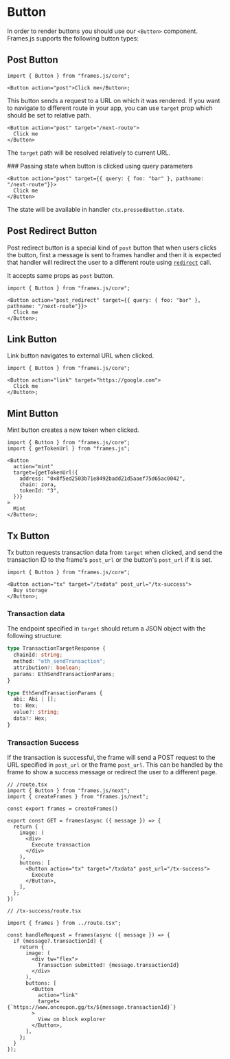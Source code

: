 # Button

In order to render buttons you should use our `<Button>` component. Frames.js supports the following button types:

## Post Button

```tsx
import { Button } from "frames.js/core";

<Button action="post">Click me</Button>;
```

This button sends a request to a URL on which it was rendered. If you want to navigate to different route in your app, you can use `target` prop which should be set to relative path.

```tsx
<Button action="post" target="/next-route">
  Click me
</Button>
```

The `target` path will be resolved relatively to current URL.

### Passing state when button is clicked using query parameters

```tsx
<Button action="post" target={{ query: { foo: "bar" }, pathname: "/next-route"}}>
  Click me
</Button>
```

The state will be available in handler `ctx.pressedButton.state`.

## Post Redirect Button

Post redirect button is a special kind of `post` button that when users clicks the button, first a message is sent to frames handler and then it is expected that handler will redirect the user to a different route using [`redirect`](/reference/redirect) call.

It accepts same props as `post` button.

```tsx
import { Button } from "frames.js/core";

<Button action="post_redirect" target={{ query: { foo: "bar" }, pathname: "/next-route"}}>
  Click me
</Button>;
```

## Link Button

Link button navigates to external URL when clicked.

```tsx
import { Button } from "frames.js/core";

<Button action="link" target="https://google.com">
  Click me
</Button>;
```

## Mint Button

Mint button creates a new token when clicked.

```tsx
import { Button } from "frames.js/core";
import { getTokenUrl } from "frames.js";

<Button
  action="mint"
  target={getTokenUrl({
    address: "0x8f5ed2503b71e8492badd21d5aaef75d65ac0042",
    chain: zora,
    tokenId: "3",
  })}
>
  Mint
</Button>;
```

## Tx Button

Tx button requests transaction data from `target` when clicked, and send the transaction ID to the frame's `post_url` or the button's `post_url` if it is set.

```tsx
import { Button } from "frames.js/core";

<Button action="tx" target="/txdata" post_url="/tx-success">
  Buy storage
</Button>;
```

### Transaction data

The endpoint specified in `target` should return a JSON object with the following structure:

```ts
type TransactionTargetResponse {
  chainId: string;
  method: "eth_sendTransaction";
  attribution?: boolean;
  params: EthSendTransactionParams;
}
```

```ts
type EthSendTransactionParams {
  abi: Abi | [];
  to: Hex;
  value?: string;
  data?: Hex;
}
```

### Transaction Success

If the transaction is successful, the frame will send a POST request to the URL specified in `post_url` or the frame `post_url`. This can be handled by the frame to show a success message or redirect the user to a different page.

```tsx
// /route.tsx
import { Button } from "frames.js/next";
import { createFrames } from "frames.js/next";

const export frames = createFrames()

export const GET = frames(async ({ message }) => {
  return {
    image: (
      <div>
        Execute transaction
      </div>
    ),
    buttons: [
      <Button action="tx" target="/txdata" post_url="/tx-success">
        Execute
      </Button>,
    ],
  };
})
```

```tsx
// /tx-success/route.tsx

import { frames } from ../route.tsx";

const handleRequest = frames(async ({ message }) => {
  if (message?.transactionId) {
    return {
      image: (
        <div tw="flex">
          Transaction submitted! {message.transactionId}
        </div>
      ),
      buttons: [
        <Button
          action="link"
          target={`https://www.onceupon.gg/tx/${message.transactionId}`}
        >
          View on block explorer
        </Button>,
      ],
    };
  }
});
```
